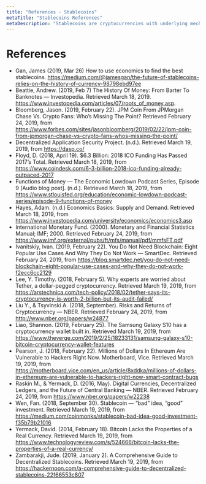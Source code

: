 ```yaml
---
title: "References - Stablecoins"
metaTitle: "Stablecoins References"
metaDescription: "Stablecoins are cryptocurrencies with underlying mechanisms meant to reduce the cryptocurrency’s price volatility, thereby making the cryptocurrency more valuable as an actual currency."
---
```


# References
- Gan, James (2019, Mar 26) How to use economics to find the best stablecoins. https://medium.com/@jamesgan/the-future-of-stablecoins-relies-on-the-history-of-currency-98798ebd97ee
- Beattie, Andrew. (2019, Feb 7) The History Of Money: From Barter To Banknotes — Investopedia. Retrieved March 18, 2019. https://www.investopedia.com/articles/07/roots_of_money.asp.
- Bloomberg, Jason. (2019, February 22). JPM Coin From JPMorgan Chase Vs. Crypto Fans: Who’s Missing The Point? Retrieved February 24, 2019, from https://www.forbes.com/sites/jasonbloomberg/2019/02/22/jpm-coin-from-jpmorgan-chase-vs-crypto-fans-whos-missing-the-point/
- Decentralized Application Security Project. (n.d.). Retrieved March 19, 2019, from https://dasp.co/
- Floyd, D. (2018, April 19). $6.3 Billion: 2018 ICO Funding Has Passed 2017’s Total. Retrieved March 18, 2019, from https://www.coindesk.com/6-3-billion-2018-ico-funding-already-outpaced-2017
- Functions of Money — The Economic Lowdown Podcast Series, Episode 9 [Audio blog post]. (n.d.). Retrieved March 18, 2019, from https://www.stlouisfed.org/education/economic-lowdown-podcast-series/episode-9-functions-of-money
- Hayes, Adam. (n.d.) Economics Basics: Supply and Demand. Retrieved March 18, 2019, from https://www.investopedia.com/university/economics/economics3.asp
- International Monetary Fund. (2000). Monetary and Financial Statistics Manual; IMF; 2000. Retrieved February 24, 2019, from https://www.imf.org/external/pubs/ft/mfs/manual/pdf/mmfsFT.pdf
- Ivanitskiy, Ivan. (2019, February 22). You Do Not Need Blockchain: Eight Popular Use Cases And Why They Do Not Work — SmartDec. Retrieved February 24, 2019, from https://blog.smartdec.net/you-do-not-need-blockchain-eight-popular-use-cases-and-why-they-do-not-work-f2ecc6cc2129
- Lee, Y. Timothy. (2018, February 5). Why experts are worried about Tether, a dollar-pegged cryptocurrency. Retrieved March 19, 2019, from https://arstechnica.com/tech-policy/2018/02/tether-says-its-cryptocurrency-is-worth-2-billion-but-its-audit-failed/
- Liu Y., & Tsyvinski A. (2018, September). Risks and Returns of Cryptocurrency — NBER. Retrieved February 24, 2019, from http://www.nber.org/papers/w24877
- Liao, Shannon. (2019, February 25). The Samsung Galaxy S10 has a cryptocurrency wallet built in. Retrieved March 19, 2019, from https://www.theverge.com/2019/2/25/18233131/samsung-galaxy-s10-bitcoin-cryptocurrency-wallet-features
- Pearson, J. (2018, February 22). Millions of Dollars In Ethereum Are Vulnerable to Hackers Right Now. Motherboard, Vice. Retrieved March 19, 2019, from https://motherboard.vice.com/en_us/article/8xddka/millions-of-dollars-in-ethereum-are-vulnerable-to-hackers-right-now-smart-contract-bugs
- Raskin M., & Yermack, D. (2016, May). Digital Currencies, Decentralized Ledgers, and the Future of Central Banking — NBER. Retrieved February 24, 2019, from https://www.nber.org/papers/w22238
- Wen, Fan. (2018, September 30). Stablecoin — “bad” idea, “good” investment. Retrieved March 19, 2019, from https://medium.com/coinmonks/stablecoin-bad-idea-good-investment-f35b79b21016
- Yermack, David. (2014, February 18). Bitcoin Lacks the Properties of a Real Currency. Retrieved March 19, 2019, from https://www.technologyreview.com/s/524666/bitcoin-lacks-the-properties-of-a-real-currency/
- Zambarakji, Jude. (2019, January 2). A Comprehensive Guide to Decentralized Stablecoins. Retrieved March 19, 2019, from https://hackernoon.com/a-comprehensive-guide-to-decentralized-stablecoins-22f66553c807
